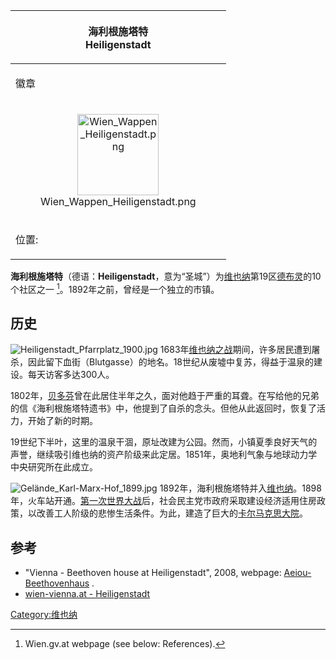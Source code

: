 {| border="0" cellpadding="2" cellspacing="1" align="right" style="margin-left:1em; background:#e3e3e3;"
! colspan="2" | 海利根施塔特<br />
Heiligenstadt
|- bgcolor="#FFFFFF"
! 徽章
! 地图
|---- bgcolor="#FFFFFF"
| <div style="text-align: center;">[[Image:Wien_Wappen_Heiligenstadt.png|130px]]</div>||  <div style="text-align: center;">[[Image:Karte_Wien-Heiligenstadt.png|140px]]</div>
|-
!colspan=2|<!--
-->
位置: {{coord|48|15|18|N|16|21|30|E|region:AT_type:city}}
|}

'''海利根施塔特'''（德语：'''Heiligenstadt'''，意为“圣城”）为[[维也纳|维也纳]]第19区[[德布灵|德布灵]]的10个社区之一
<ref name="GVD">  Wien.gv.at webpage (see below: References).</ref>。1892年之前，曾经是一个独立的市镇。

==历史==
[[Image:Heiligenstadt_Pfarrplatz_1900.jpg|thumb]]
1683年[[维也纳之战|维也纳之战]]期间，许多居民遭到屠杀，因此留下血街（Blutgasse）的地名。18世纪从废墟中复苏，得益于温泉的建设。每天访客多达300人。

1802年，[[贝多芬|贝多芬]]曾在此居住半年之久，面对他趋于严重的耳聋。在写给他的兄弟的信《海利根施塔特遗书》中，他提到了自杀的念头。但他从此返回时，恢复了活力，开始了新的时期。

19世纪下半叶，这里的温泉干涸，原址改建为公园。然而，小镇夏季良好天气的声誉，继续吸引维也纳的资产阶级来此定居。1851年，奥地利气象与地球动力学中央研究所在此成立。

[[Image:Gelände_Karl-Marx-Hof_1899.jpg|thumb]]
1892年，海利根施塔特并入[[维也纳|维也纳]]。1898年，火车站开通。[[第一次世界大战|第一次世界大战]]后，社会民主党市政府采取建设经济适用住房政策，以改善工人阶级的悲惨生活条件。为此，建造了巨大的[[卡尔马克思大院|卡尔马克思大院]]。

==参考==
<references/>
* "Vienna - Beethoven house at Heiligenstadt", 2008, webpage: [http://aeiou.iicm.tugraz.at/aeiou.photo.index/w/wien/wien__beethovenhaus_in_heiligenstadt.htm Aeiou-Beethovenhaus] {{Wayback|url=http://aeiou.iicm.tugraz.at/aeiou.photo.index/w/wien/wien__beethovenhaus_in_heiligenstadt.htm |date=20081023100126 }}.
* [https://web.archive.org/web/20090313024836/http://www.wien-vienna.at/blickpunkte.php?ID=527 wien-vienna.at - Heiligenstadt]
[[Category:维也纳|Category:维也纳]]